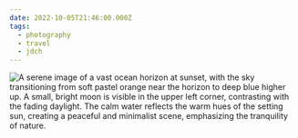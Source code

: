 ```yaml
---
date: 2022-10-05T21:46:00.000Z
tags:
  - photography
  - travel
  - jdch
---
```

![A serene image of a vast ocean horizon at sunset, with the sky transitioning from soft pastel orange near the horizon to deep blue higher up. A small, bright moon is visible in the upper left corner, contrasting with the fading daylight. The calm water reflects the warm hues of the setting sun, creating a peaceful and minimalist scene, emphasizing the tranquility of nature.](../../assets/photos/20221004-IMG_2611.jpg)
